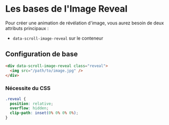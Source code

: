 # Les bases de l'Image Reveal


Pour créer une animation de révélation d'image, vous aurez besoin de deux attributs principaux :
- `data-scroll-image-reveal` sur le conteneur

## Configuration de base

```html
<div data-scroll-image-reveal class="reveal">
  <img src="/path/to/image.jpg" />
</div>
```

### Nécessite du CSS
```css
.reveal {
  position: relative;
  overflow: hidden;
  clip-path: inset(0% 0% 0% 0%);
}
```

<NxImageReveal
  axis="y"
  duration={2}
  src="/images/demo-1.jpg"
/>

